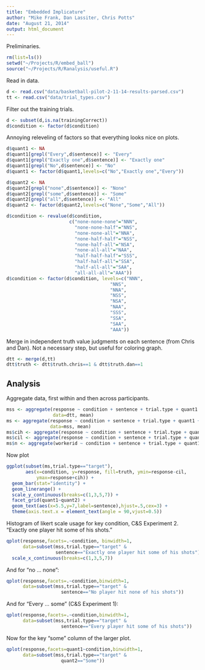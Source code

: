 ```yaml
---
title: "Embedded Implicature"
author: "Mike Frank, Dan Lassiter, Chris Potts"
date: "August 21, 2014"
output: html_document
---
```


Preliminaries.

```r
rm(list=ls())
setwd("~/Projects/R/embed_ball")
source("~/Projects/R/Ranalysis/useful.R")
```

Read in data.

```r
d <- read.csv("data/basketball-pilot-2-11-14-results-parsed.csv")
tt <- read.csv("data/trial_types.csv")
```

Filter out the training trials.

```r
d <- subset(d,is.na(trainingCorrect))
d$condition <- factor(d$condition)
```

Annoying releveling of factors so that everything looks nice on plots.

```r
d$quant1 <- NA
d$quant1[grepl("Every",d$sentence)] <- "Every"
d$quant1[grepl("Exactly one",d$sentence)] <- "Exactly one"
d$quant1[grepl("No",d$sentence)] <- "No"
d$quant1 <- factor(d$quant1,levels=c("No","Exactly one","Every"))

d$quant2 <- NA
d$quant2[grepl("none",d$sentence)] <- "None"
d$quant2[grepl("some",d$sentence)] <- "Some"
d$quant2[grepl("all",d$sentence)] <- "All"
d$quant2 <- factor(d$quant2,levels=c("None","Some","All"))

d$condition <- revalue(d$condition,
                       c("none-none-none"="NNN",
                         "none-none-half"="NNS",
                         "none-none-all"="NNA",
                         "none-half-half"="NSS",
                         "none-half-all"="NSA",                         
                         "none-all-all"="NAA",
                         "half-half-half"="SSS",
                         "half-half-all"="SSA",
                         "half-all-all"="SAA",
                         "all-all-all"="AAA"))  
d$condition <- factor(d$condition, levels=c("NNN",
                                      "NNS",
                                      "NNA",
                                      "NSS",
                                      "NSA",
                                      "NAA",
                                      "SSS",
                                      "SSA",
                                      "SAA",
                                      "AAA"))          
```

Merge in independent truth value judgments on each sentence (from Chris and Dan).  Not a necessary step, but useful for coloring graph. 

```r
dtt <- merge(d,tt)
dtt$truth <- dtt$truth.chris==1 & dtt$truth.dan==1
```

Analysis
----

Aggregate data, first within and then across participants.

```r
mss <- aggregate(response ~ condition + sentence + trial.type + quant1 + quant2 + truth + workerid, 
                 data=dtt, mean)
ms <- aggregate(response ~ condition + sentence + trial.type + quant1 + quant2 + truth, 
                data=mss, mean)
ms$cih <- aggregate(response ~ condition + sentence + trial.type + quant1 + quant2 + truth, data=mss, ci.high)$response
ms$cil <- aggregate(response ~ condition + sentence + trial.type + quant1 + quant2 + truth, data=mss, ci.low)$response
ms$n <- aggregate(workerid ~ condition + sentence + trial.type + quant1 + quant2 + truth, data=mss, n.unique)$workerid
```

Now plot

```r
ggplot(subset(ms,trial.type=="target"),
       aes(x=condition, y=response, fill=truth, ymin=response-cil,
           ymax=response+cih)) + 
  geom_bar(stat="identity") + 
  geom_linerange() +
  scale_y_continuous(breaks=c(1,3,5,7)) + 
  facet_grid(quant1~quant2) + 
  geom_text(aes(x=5.5,y=7,label=sentence),hjust=.5,cex=3) +
  theme(axis.text.x = element_text(angle = 90,vjust=0.5))
```

Histogram of likert scale usage for key condition, C&S Experiment 2. "Exactly one player hit some of his shots."

```r
qplot(response,facets=.~condition, binwidth=1,
      data=subset(mss,trial.type=="target" &
                  sentence=="Exactly one player hit some of his shots")) + 
  scale_x_continuous(breaks=c(1,3,5,7))
```

And for "no ... none":

```r
qplot(response,facets=.~condition,binwidth=1,
      data=subset(mss,trial.type=="target" &
                    sentence=="No player hit none of his shots"))
```

And for "Every  ... some" (C&S Experiment 1):

```r
qplot(response,facets=.~condition,binwidth=1,
      data=subset(mss,trial.type=="target" &
                    sentence=="Every player hit some of his shots"))
```

Now for the key "some" column of the larger plot. 

```r
qplot(response,facets=quant1~condition,binwidth=1,
      data=subset(mss,trial.type=="target" &
                    quant2=="Some"))
```